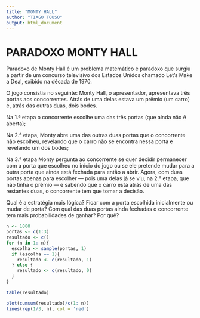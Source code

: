 ```yaml
---
title: "MONTY HALL"
author: "TIAGO TOUSO"
output: html_document
---
```


# PARADOXO MONTY HALL

Paradoxo de Monty Hall é um problema matemático e paradoxo que surgiu a partir de um concurso televisivo dos Estados Unidos chamado Let’s Make a Deal, exibido na década de 1970.

O jogo consistia no seguinte: Monty Hall, o apresentador, apresentava três portas aos concorrentes. Atrás de uma delas estava um prêmio (um carro) e, atrás das outras duas, dois bodes.

Na 1.ª etapa o concorrente escolhe uma das três portas (que ainda não é aberta);

Na 2.ª etapa, Monty abre uma das outras duas portas que o concorrente não escolheu, revelando que o carro não se encontra nessa porta e revelando um dos bodes;

Na 3.ª etapa Monty pergunta ao concorrente se quer decidir permanecer com a porta que escolheu no início do jogo ou se ele pretende mudar para a outra porta que ainda está fechada para então a abrir. Agora, com duas portas apenas para escolher — pois uma delas já se viu, na 2.ª etapa, que não tinha o prêmio — e sabendo que o carro está atrás de uma das restantes duas, o concorrente tem que tomar a decisão.

Qual é a estratégia mais lógica? Ficar com a porta escolhida inicialmente ou mudar de porta? Com qual das duas portas ainda fechadas o concorrente tem mais probabilidades de ganhar? Por quê?


```r
n <- 1000
portas <- c(1:3)
resultado <- c()
for (n in 1: n){
  escolha <- sample(portas, 1)
  if (escolha == 1){
    resultado <- c(resultado, 1)
  } else {
    resultado <- c(resultado, 0)
  }
}
```

```r
table(resultado)
```
```r
plot(cumsum(resultado)/c(1: n))
lines(rep(1/3, n), col = 'red')
```


